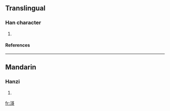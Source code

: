 ==Translingual==
===Han character===
{{Han char|rn=85|rad=水|as=10|sn=13|four=3112<sub>1</sub>|canj=水一口口 (EMRR)}}
# {{defn|Han|sort=水10}}
====References====
{{Han ref|kx=0643.040|dkj=18033|dj=1050.110|hdz=31696.020|uh=6ED2|ud=28370|bh=DE4F|bd=56911}}

----
==Mandarin==
===Hanzi===
{{cmn-hanzi|pin=[[bì]] ([[bi4]]), [[gē]] ([[ge1]])|wg=pi<sup>4</sup>, ko<sup>1</sup>}}
# {{defn|Mandarin}}

[[fr:滒]]
